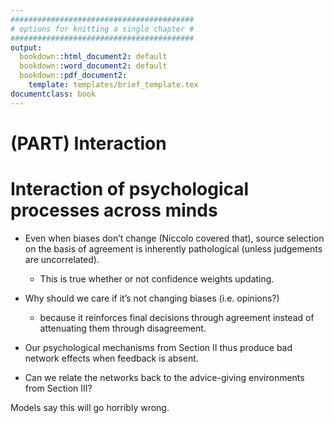 ```yaml
---
#########################################
# options for knitting a single chapter #
#########################################
output:
  bookdown::html_document2: default
  bookdown::word_document2: default
  bookdown::pdf_document2:
    template: templates/brief_template.tex
documentclass: book
---
```


# (PART) Interaction {-}
\minitoc <!-- this will include a mini table of contents-->

# Interaction of psychological processes across minds {#chapter-interacting-agents}
\adjustmtc 

<!-- Models suggest interactions between agents exascerbate problems, especially where source selection and info weighting combine. -->

\mccorrect{!TODO[extend the simulation/agreement-effects-analysis stuff a bit and it will fill this chapter out well.]}

* Even when biases don't change (Niccolo covered that), source selection on the basis of agreement is inherently pathological (unless judgements are uncorrelated).  
  - This is true whether or not confidence weights updating. 

* Why should we care if it's not changing biases (i.e. opinions?)  
  - because it reinforces final decisions through agreement instead of attenuating them through disagreement. 

* Our psychological mechanisms from Section II thus produce bad network effects when feedback is absent. 

* Can we relate the networks back to the advice-giving environments from Section III?

Models say this will go horribly wrong.
